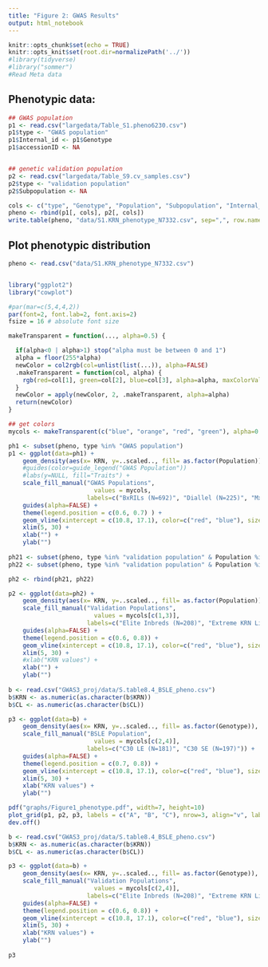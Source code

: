 ```yaml
---
title: "Figure 2: GWAS Results"
output: html_notebook
---
```


```r
knitr::opts_chunk$set(echo = TRUE) 
knitr::opts_knit$set(root.dir=normalizePath('../')) 
#library(tidyverse)
#library("sommer")
#Read Meta data

```

## Phenotypic data:

```r
## GWAS population
p1 <- read.csv("largedata/Table_S1.pheno6230.csv")
p1$type <- "GWAS population"
p1$Internal_id <- p1$Genotype
p1$accessionID <- NA


## genetic validation population
p2 <- read.csv("largedata/Table_S9.cv_samples.csv")
p2$type <- "validation population"
p2$Subpopulation <- NA

cols <- c("type", "Genotype", "Population", "Subpopulation", "Internal_id", "accessionID", "KRN")
pheno <- rbind(p1[, cols], p2[, cols])
write.table(pheno, "data/S1.KRN_phenotype_N7332.csv", sep=",", row.names=FALSE, quote=FALSE)
```

## Plot phenotypic distribution

```r
pheno <- read.csv("data/S1.KRN_phenotype_N7332.csv")


library("ggplot2")
library("cowplot")

#par(mar=c(5,4,4,2))
par(font=2, font.lab=2, font.axis=2)
fsize = 16 # absolute font size

makeTransparent = function(..., alpha=0.5) {

  if(alpha<0 | alpha>1) stop("alpha must be between 0 and 1")
  alpha = floor(255*alpha)  
  newColor = col2rgb(col=unlist(list(...)), alpha=FALSE)
  .makeTransparent = function(col, alpha) {
    rgb(red=col[1], green=col[2], blue=col[3], alpha=alpha, maxColorValue=255)
  }
  newColor = apply(newColor, 2, .makeTransparent, alpha=alpha)
  return(newColor)
}

## get colors
mycols <- makeTransparent(c("blue", "orange", "red", "green"), alpha=0.5)

ph1 <- subset(pheno, type %in% "GWAS population")
p1 <- ggplot(data=ph1) +
    geom_density(aes(x= KRN, y=..scaled.., fill= as.factor(Population)), trim=TRUE ) +
    #guides(color=guide_legend("GWAS Population"))
    #labs(y=NULL, fill="Traits") +
    scale_fill_manual("GWAS Populations", 
                        values = mycols,
                      labels=c("BxRILs (N=692)", "Diallel (N=225)", "MxRILs (N=289)", "NAM RILs (5,024)")) +
    guides(alpha=FALSE) +
    theme(legend.position = c(0.6, 0.7) ) +
    geom_vline(xintercept = c(10.8, 17.1), color=c("red", "blue"), size=1) +
    xlim(5, 30) + 
    xlab("") +
    ylab("")
    
ph21 <- subset(pheno, type %in% "validation population" & Population %in% "Elite Inbred lines")
ph22 <- subset(pheno, type %in% "validation population" & Population %in% "USDA germplasm")

ph2 <- rbind(ph21, ph22)

p2 <- ggplot(data=ph2) +
    geom_density(aes(x= KRN, y=..scaled.., fill= as.factor(Population)), trim=TRUE, adjust = .8) +
    scale_fill_manual("Validation Populations", 
                        values = mycols[c(1,3)],
                      labels=c("Elite Inbreds (N=208)", "Extreme KRN Lines (N=606)")) +
    guides(alpha=FALSE) + 
    theme(legend.position = c(0.6, 0.8)) +
    geom_vline(xintercept = c(10.8, 17.1), color=c("red", "blue"), size=1) +
    xlim(5, 30) + 
    #xlab("KRN values") + 
    xlab("") +
    ylab("")
    
b <- read.csv("GWAS3_proj/data/S.table8.4_BSLE_pheno.csv")
b$KRN <- as.numeric(as.character(b$KRN))
b$CL <- as.numeric(as.character(b$CL))

p3 <- ggplot(data=b) +
    geom_density(aes(x= KRN, y=..scaled.., fill= as.factor(Genotype)), trim=TRUE, adjust = 2) +
    scale_fill_manual("BSLE Population", 
                        values = mycols[c(2,4)],
                      labels=c("C30 LE (N=181)", "C30 SE (N=197)")) +
    guides(alpha=FALSE) + 
    theme(legend.position = c(0.7, 0.8)) +
    geom_vline(xintercept = c(10.8, 17.1), color=c("red", "blue"), size=1) +
    xlim(5, 30) + 
    xlab("KRN values") + 
    ylab("")

pdf("graphs/Figure1_phenotype.pdf", width=7, height=10)
plot_grid(p1, p2, p3, labels = c("A", "B", "C"), nrow=3, align="v", label_size = 20)
dev.off()

```

```r
b <- read.csv("GWAS3_proj/data/S.table8.4_BSLE_pheno.csv")
b$KRN <- as.numeric(as.character(b$KRN))
b$CL <- as.numeric(as.character(b$CL))

p3 <- ggplot(data=b) +
    geom_density(aes(x= KRN, y=..scaled.., fill= as.factor(Genotype)), trim=TRUE, adjust = 2) +
    scale_fill_manual("Validation Populations", 
                        values = mycols[c(2,4)],
                      labels=c("Elite Inbreds (N=208)", "Extreme KRN Lines (N=606)")) +
    guides(alpha=FALSE) + 
    theme(legend.position = c(0.6, 0.8)) +
    geom_vline(xintercept = c(10.8, 17.1), color=c("red", "blue"), size=1) +
    xlim(5, 30) + 
    xlab("KRN values") + 
    ylab("")
    
p3
```


